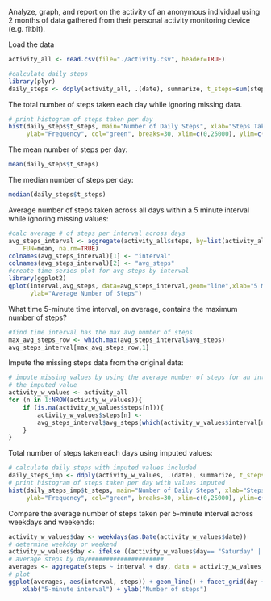 Analyze, graph, and report on the activity of an anonymous individual using 2 months 
of data gathered from their personal activity monitoring device (e.g. fitbit).

Load the data

```r
activity_all <- read.csv(file="./activity.csv", header=TRUE)
```
```r
#calculate daily steps
library(plyr)
daily_steps <- ddply(activity_all, .(date), summarize, t_steps=sum(steps,na.rm=TRUE))
```

The total number of steps taken each day while ignoring missing data.
```r
# print histogram of steps taken per day
hist(daily_steps$t_steps, main="Number of Daily Steps", xlab="Steps Taken", 
     ylab="Frequency", col="green", breaks=30, xlim=c(0,25000), ylim=c(0,12))
```

The mean number of steps per day:
```r
mean(daily_steps$t_steps)
```

The median number of steps per day:
```r
median(daily_steps$t_steps)
```

Average number of steps taken across all days within a 5 minute interval while 
ignoring missing values:

```r
#calc average # of steps per interval across days
avg_steps_interval <- aggregate(activity_all$steps, by=list(activity_all$interval),
    FUN=mean, na.rm=TRUE)
colnames(avg_steps_interval)[1] <- "interval"
colnames(avg_steps_interval)[2] <- "avg_steps"
#create time series plot for avg steps by interval
library(ggplot2)
qplot(interval,avg_steps, data=avg_steps_interval,geom="line",xlab="5 Minute Intervals",
      ylab="Average Number of Steps")
```

What time 5-minute time interval, on average, contains the maximum number of steps?

```r
#find time interval has the max avg number of steps
max_avg_steps_row <- which.max(avg_steps_interval$avg_steps)
avg_steps_interval[max_avg_steps_row,1]
```

Impute the missing steps data from the original data:

```r
# impute missing values by using the average number of steps for an interval as
# the imputed value
activity_w_values <- activity_all
for (n in 1:NROW(activity_w_values)){
    if (is.na(activity_w_values$steps[n])){
        activity_w_values$steps[n] <- 
        avg_steps_interval$avg_steps[which(activity_w_values$interval[n]==avg_steps_interval$interval)]
    }
}
```

Total number of steps taken each days using imputed values:

```r
# calculate daily steps with imputed values included
daily_steps_imp <- ddply(activity_w_values, .(date), summarize, t_steps=sum(steps))
# print histogram of steps taken per day with values imputed
hist(daily_steps_imp$t_steps, main="Number of Daily Steps", xlab="Steps Taken", 
     ylab="Frequency", col="green", breaks=30, xlim=c(0,25000), ylim=c(0,12))
```

Compare the average number of steps taken per 5-minute interval across weekdays
and weekends:

```r
activity_w_values$day <- weekdays(as.Date(activity_w_values$date))
# determine weekday or weekend
activity_w_values$day <- ifelse ((activity_w_values$day== "Saturday" | activity_w_values$day== "Sunday"), "Weekend", "Weekday")
# average steps by day#####################
averages <- aggregate(steps ~ interval + day, data = activity_w_values, mean)
# plot 
ggplot(averages, aes(interval, steps)) + geom_line() + facet_grid(day ~ .) + 
    xlab("5-minute interval") + ylab("Number of steps")
```
